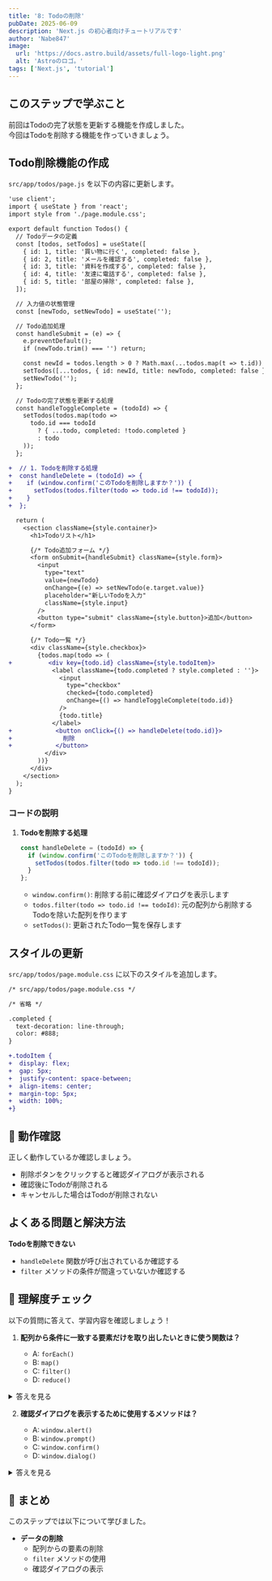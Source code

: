 ```yaml
---
title: '8: Todoの削除'
pubDate: 2025-06-09
description: 'Next.js の初心者向けチュートリアルです'
author: 'Nabe847'
image:
  url: 'https://docs.astro.build/assets/full-logo-light.png'
  alt: 'Astroのロゴ。'
tags: ['Next.js', 'tutorial']
---
```


## このステップで学ぶこと

前回はTodoの完了状態を更新する機能を作成しました。  
今回はTodoを削除する機能を作っていきましょう。

## Todo削除機能の作成

`src/app/todos/page.js` を以下の内容に更新します。

```diff lang=jsx
'use client';
import { useState } from 'react';
import style from './page.module.css';

export default function Todos() {
  // Todoデータの定義
  const [todos, setTodos] = useState([
    { id: 1, title: '買い物に行く', completed: false },
    { id: 2, title: 'メールを確認する', completed: false },
    { id: 3, title: '資料を作成する', completed: false },
    { id: 4, title: '友達に電話する', completed: false },
    { id: 5, title: '部屋の掃除', completed: false },
  ]);

  // 入力値の状態管理
  const [newTodo, setNewTodo] = useState('');

  // Todo追加処理
  const handleSubmit = (e) => {
    e.preventDefault();
    if (newTodo.trim() === '') return;

    const newId = todos.length > 0 ? Math.max(...todos.map(t => t.id)) + 1 : 1;
    setTodos([...todos, { id: newId, title: newTodo, completed: false }]);
    setNewTodo('');
  };

  // Todoの完了状態を更新する処理
  const handleToggleComplete = (todoId) => {
    setTodos(todos.map(todo =>
      todo.id === todoId
        ? { ...todo, completed: !todo.completed }
        : todo
    ));
  };

+  // 1. Todoを削除する処理
+  const handleDelete = (todoId) => {
+    if (window.confirm('このTodoを削除しますか？')) {
+      setTodos(todos.filter(todo => todo.id !== todoId));
+    }
+  };

  return (
    <section className={style.container}>
      <h1>Todoリスト</h1>

      {/* Todo追加フォーム */}
      <form onSubmit={handleSubmit} className={style.form}>
        <input
          type="text"
          value={newTodo}
          onChange={(e) => setNewTodo(e.target.value)}
          placeholder="新しいTodoを入力"
          className={style.input}
        />
        <button type="submit" className={style.button}>追加</button>
      </form>

      {/* Todo一覧 */}
      <div className={style.checkbox}>
        {todos.map(todo => (
+          <div key={todo.id} className={style.todoItem}>
            <label className={todo.completed ? style.completed : ''}>
              <input
                type="checkbox"
                checked={todo.completed}
                onChange={() => handleToggleComplete(todo.id)}
              />
              {todo.title}
            </label>
+            <button onClick={() => handleDelete(todo.id)}>
+              削除
+            </button>
          </div>
        ))}
      </div>
    </section>
  );
}
```

### コードの説明

1. **Todoを削除する処理**
   ```javascript
   const handleDelete = (todoId) => {
     if (window.confirm('このTodoを削除しますか？')) {
       setTodos(todos.filter(todo => todo.id !== todoId));
     }
   };
   ```
   - `window.confirm()`: 削除する前に確認ダイアログを表示します
   - `todos.filter(todo => todo.id !== todoId)`: 元の配列から削除するTodoを除いた配列を作ります
   - `setTodos()`: 更新されたTodo一覧を保存します

## スタイルの更新

`src/app/todos/page.module.css` に以下のスタイルを追加します。

```diff lang=css
/* src/app/todos/page.module.css */

/* 省略 */

.completed {
  text-decoration: line-through;
  color: #888;
}

+.todoItem {
+  display: flex;
+  gap: 5px;
+  justify-content: space-between;
+  align-items: center;
+  margin-top: 5px;
+  width: 100%;
+}
```

## 🚀 動作確認

正しく動作しているか確認しましょう。

- 削除ボタンをクリックすると確認ダイアログが表示される
- 確認後にTodoが削除される
- キャンセルした場合はTodoが削除されない

## よくある問題と解決方法

**Todoを削除できない**
- `handleDelete` 関数が呼び出されているか確認する
- `filter` メソッドの条件が間違っていないか確認する

## 🎯 理解度チェック

以下の質問に答えて、学習内容を確認しましょう！

1. **配列から条件に一致する要素だけを取り出したいときに使う関数は？**

   - A: `forEach()`
   - B: `map()`
   - C: `filter()`
   - D: `reduce()`

<details>
<summary>答えを見る</summary>

   **答え: C: `filter()`**
   - `filter()` は条件に合う要素だけを抽出して新しい配列を作成します
   - このステップでは、特定のID以外のTodoを抽出するために使いました
</details>

2. **確認ダイアログを表示するために使用するメソッドは？**

   - A: `window.alert()`
   - B: `window.prompt()`
   - C: `window.confirm()`
   - D: `window.dialog()`

<details>
<summary>答えを見る</summary>

   **答え: C: `window.confirm()`**
   - `window.confirm()` はユーザーに確認を求めるダイアログを表示します
   - このステップでは、Todoの削除前に確認を取るために使いました
</details>

## 📝 まとめ

このステップでは以下について学びました。

- **データの削除**
  - 配列からの要素の削除
  - `filter` メソッドの使用
  - 確認ダイアログの表示
